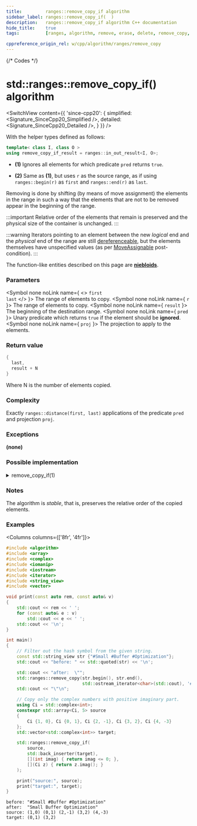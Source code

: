 ```yaml
---
title:         ranges::remove_copy_if algorithm
sidebar_label: ranges::remove_copy_if(  )
description:   ranges::remove_copy_if algorithm C++ documentation
hide_title:    true
tags:          [ranges, algorithm, remove, erase, delete, remove_copy, remove_copy_if, search, look]

cppreference_origin_rel: w/cpp/algorithm/ranges/remove_copy
---
```



{/* Codes */}


# std::ranges::remove_copy_if() algorithm

<SwitchView content={{
	'since-cpp20': {
		simplified:	<Signature_SinceCpp20_Simplified />,
		detailed:	<Signature_SinceCpp20_Detailed />,
	}
}} />

With the helper types defined as follows:
```cpp
template< class I, class O >
using remove_copy_if_result = ranges::in_out_result<I, O>;
```

- **(1)** Ignores all elements for which predicate `pred` returns `true`.

- **(2)** Same as **(1)**, but uses `r` as the source range, as if using `ranges::begin(r)` as `first` and `ranges::end(r)` as `last`.

Removing is done by shifting (by means of move assignment) the elements in the range in such a way that the elements that are not to be removed appear in the beginning of the range.

:::important
Relative order of the elements that remain is preserved and the physical size of the container is unchanged.
:::

:::warning
Iterators pointing to an element between the new *logical* end and the *physical* end of the range are still <a href="#">dereferenceable</a>, <Since v='cpp11'>but the elements themselves have unspecified values (as per <a href="/docs/named_req/MoveAssignable">MoveAssignable</a> post-condition).</Since>
:::

The function-like entities described on this page are [**niebloids**](/docs/std/algo/niebloids).

### Parameters

<SymbolTable>

  <Symbol none noLink name={ <> <code>first</code> <br/> <code>last</code> </> }>
    The range of elements to copy.
  </Symbol>
  <Symbol none noLink name={ <code>r</code> }>
    The range of elements to copy.
  </Symbol>
  <Symbol none noLink name={ <code>result</code> }>
    The beginning of the destination range.
  </Symbol>
  <Symbol none noLink name={ <code>pred</code> }>
    Unary predicate which returns <code>true</code> if the element should be <b>ignored</b>.
  </Symbol>
  <Symbol none noLink name={ <code>proj</code> }>
    The projection to apply to the elements.
  </Symbol>

</SymbolTable>

### Return value

```cpp
{
  last,
  result + N
}
```
Where N is the number of elements copied.

### Complexity

Exactly `ranges::distance(first, last)` applications of the predicate `pred` and projection `proj`.

### Exceptions

**(none)**

### Possible implementation

<details>
<summary>remove_copy_if(1)</summary>

```cpp
struct remove_copy_if_fn
{
    template<std::input_iterator I, std::sentinel_for<I> S, std::weakly_incrementable O,
             class Proj = std::identity,
             std::indirect_unary_predicate<std::projected<I, Proj>> Pred>
    requires std::indirectly_copyable<I, O>
    constexpr ranges::remove_copy_if_result<I, O>
        operator()(I first, S last, O result, Pred pred, Proj proj = {}) const
    {
        for (; first != last; ++first)
        {
            if (false == std::invoke(pred, std::invoke(proj, *first)))
            {
                *result = *first;
                ++result;
            }
        }
        return {std::move(first), std::move(result)};
    }

    template<ranges::input_range R, std::weakly_incrementable O,
             class Proj = std::identity,
             std::indirect_unary_predicate<
                 std::projected<ranges::iterator_t<R>, Proj>> Pred>
    requires std::indirectly_copyable<ranges::iterator_t<R>, O>
    constexpr ranges::remove_copy_if_result<ranges::borrowed_iterator_t<R>, O>
        operator()(R&& r, O result, Pred pred, Proj proj = {}) const
    {
        return (*this)(ranges::begin(r), ranges::end(r), std::move(result),
                       std::move(pred), std::move(proj));
    }
};

inline constexpr remove_copy_if_fn remove_copy_if {};
```

</details>


### Notes

The algorithm is *stable*, that is, preserves the relative order of the copied elements.

### Examples

<Columns columns={['8fr', '4fr']}>
<div>

```cpp title='Main.cpp' showLineNumbers
#include <algorithm>
#include <array>
#include <complex>
#include <iomanip>
#include <iostream>
#include <iterator>
#include <string_view>
#include <vector>

void print(const auto rem, const auto& v)
{
    std::cout << rem << ' ';
    for (const auto& e : v)
        std::cout << e << ' ';
    std::cout << '\n';
}

int main()
{
    // Filter out the hash symbol from the given string.
    const std::string_view str {"#Small #Buffer #Optimization"};
    std::cout << "before: " << std::quoted(str) << '\n';

    std::cout << "after:  \"";
    std::ranges::remove_copy(str.begin(), str.end(),
                             std::ostream_iterator<char>(std::cout), '#');
    std::cout << "\"\n";

    // Copy only the complex numbers with positive imaginary part.
    using Ci = std::complex<int>;
    constexpr std::array<Ci, 5> source
    {
        Ci {1, 0}, Ci {0, 1}, Ci {2, -1}, Ci {3, 2}, Ci {4, -3}
    };
    std::vector<std::complex<int>> target;

    std::ranges::remove_copy_if(
        source,
        std::back_inserter(target),
        [](int imag) { return imag <= 0; },
        [](Ci z) { return z.imag(); }
    );

    print("source:", source);
    print("target:", target);
}
```

</div>
<div>

```plaintext title="Output"
before: "#Small #Buffer #Optimization"
after:  "Small Buffer Optimization"
source: (1,0) (0,1) (2,-1) (3,2) (4,-3)
target: (0,1) (3,2)
```

</div>
</Columns>
